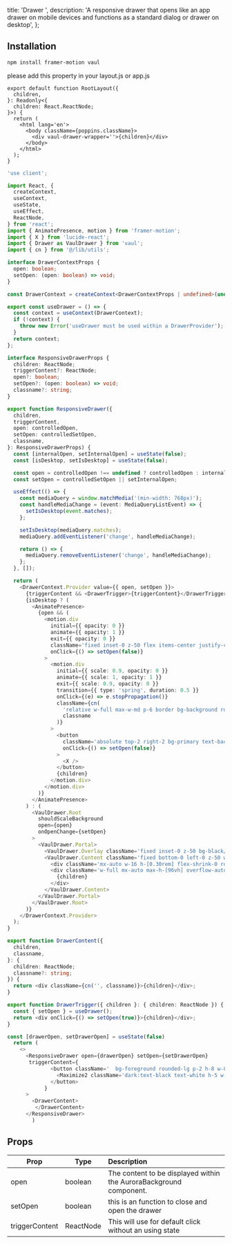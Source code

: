   title: 'Drawer ',
  description:
    'A responsive drawer that opens like an app drawer on mobile devices and functions as a standard dialog or drawer on desktop',
};

<ComponentCodePreview name='responsive-drawer' hasReTrigger responsive />

## Installation

```bash
npm install framer-motion vaul
```

please add this property in your layout.js or app.js

```tsx
export default function RootLayout({
  children,
}: Readonly<{
  children: React.ReactNode;
}>) {
  return (
    <html lang='en'>
      <body className={poppins.className}>
        <div vaul-drawer-wrapper=''>{children}</div>
      </body>
    </html>
  );
}
```

```ts drawer.tsx
'use client';

import React, {
  createContext,
  useContext,
  useState,
  useEffect,
  ReactNode,
} from 'react';
import { AnimatePresence, motion } from 'framer-motion';
import { X } from 'lucide-react';
import { Drawer as VaulDrawer } from 'vaul';
import { cn } from '@/lib/utils';

interface DrawerContextProps {
  open: boolean;
  setOpen: (open: boolean) => void;
}

const DrawerContext = createContext<DrawerContextProps | undefined>(undefined);

export const useDrawer = () => {
  const context = useContext(DrawerContext);
  if (!context) {
    throw new Error('useDrawer must be used within a DrawerProvider');
  }
  return context;
};

interface ResponsiveDrawerProps {
  children: ReactNode;
  triggerContent?: ReactNode;
  open?: boolean;
  setOpen?: (open: boolean) => void;
  classname?: string;
}

export function ResponsiveDrawer({
  children,
  triggerContent,
  open: controlledOpen,
  setOpen: controlledSetOpen,
  classname,
}: ResponsiveDrawerProps) {
  const [internalOpen, setInternalOpen] = useState(false);
  const [isDesktop, setIsDesktop] = useState(false);

  const open = controlledOpen !== undefined ? controlledOpen : internalOpen;
  const setOpen = controlledSetOpen || setInternalOpen;

  useEffect(() => {
    const mediaQuery = window.matchMedia('(min-width: 768px)');
    const handleMediaChange = (event: MediaQueryListEvent) => {
      setIsDesktop(event.matches);
    };

    setIsDesktop(mediaQuery.matches);
    mediaQuery.addEventListener('change', handleMediaChange);

    return () => {
      mediaQuery.removeEventListener('change', handleMediaChange);
    };
  }, []);

  return (
    <DrawerContext.Provider value={{ open, setOpen }}>
      {triggerContent && <DrawerTrigger>{triggerContent}</DrawerTrigger>}
      {isDesktop ? (
        <AnimatePresence>
          {open && (
            <motion.div
              initial={{ opacity: 0 }}
              animate={{ opacity: 1 }}
              exit={{ opacity: 0 }}
              className='fixed inset-0 z-50 flex items-center justify-center bg-black/50 backdrop-blur-sm cursor-zoom-out'
              onClick={() => setOpen(false)}
            >
              <motion.div
                initial={{ scale: 0.9, opacity: 0 }}
                animate={{ scale: 1, opacity: 1 }}
                exit={{ scale: 0.9, opacity: 0 }}
                transition={{ type: 'spring', duration: 0.5 }}
                onClick={(e) => e.stopPropagation()}
                className={cn(
                  'relative w-full max-w-md p-6 border bg-background rounded-lg cursor-default',
                  classname
                )}
              >
                <button
                  className='absolute top-2 right-2 bg-primary text-background p-2 border z-[1] rounded-md'
                  onClick={() => setOpen(false)}
                >
                  <X />
                </button>
                {children}
              </motion.div>
            </motion.div>
          )}
        </AnimatePresence>
      ) : (
        <VaulDrawer.Root
          shouldScaleBackground
          open={open}
          onOpenChange={setOpen}
        >
          <VaulDrawer.Portal>
            <VaulDrawer.Overlay className='fixed inset-0 z-50 bg-black/50 backdrop-blur-sm' />
            <VaulDrawer.Content className='fixed bottom-0 left-0 z-50 w-full max-h-[96%] bg-white dark:bg-gray-900'>
              <div className='mx-auto w-16 h-[0.30rem] flex-shrink-0 rounded-full bg-gray-600 my-4' />
              <div className='w-full mx-auto max-h-[96vh] overflow-auto'>
                {children}
              </div>
            </VaulDrawer.Content>
          </VaulDrawer.Portal>
        </VaulDrawer.Root>
      )}
    </DrawerContext.Provider>
  );
}

export function DrawerContent({
  children,
  classname,
}: {
  children: ReactNode;
  classname?: string;
}) {
  return <div className={cn('', classname)}>{children}</div>;
}

export function DrawerTrigger({ children }: { children: ReactNode }) {
  const { setOpen } = useDrawer();
  return <div onClick={() => setOpen(true)}>{children}</div>;
}
```

```ts don't forget to add the state and props
const [drawerOpen, setDrawerOpen] = useState(false)
  return (
    <>
      <ResponsiveDrawer open={drawerOpen} setOpen={setDrawerOpen}
       triggerContent={
              <button className='  bg-foreground rounded-lg p-2 h-8 w-8 grid place-content-center '>
                <Maximize2 className='dark:text-black text-white h-5 w-5' />
              </button>
            }
      >
        <DrawerContent>
         </DrawerContent>
      </ResponsiveDrawer>
        )
```

## Props

| Prop           | Type      | Description                                                        |
| -------------- | --------- | :----------------------------------------------------------------- |
| open           | boolean   | The content to be displayed within the AuroraBackground component. |
| setOpen        | boolean   | this is an function to close and open the drawer                   |
| triggerContent | ReactNode | This will use for default click without an using state             |
